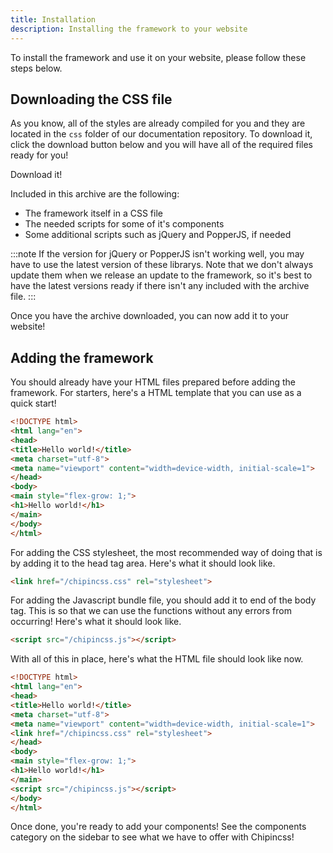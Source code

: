 ```yaml
---
title: Installation
description: Installing the framework to your website
---
```


To install the framework and use it on your website, please follow these steps below.

## Downloading the CSS file
As you know, all of the styles are already compiled for you and they are located in the `css` folder of our documentation repository. To download it, click the download button below and you will have all of the required files ready for you!

<LinkButton href="https://github.com/chipincss/chipincss.github.io/blob/main/src/css/compiled.zip">Download it!</LinkButton>

Included in this archive are the following:
- The framework itself in a CSS file
- The needed scripts for some of it's components
- Some additional scripts such as jQuery and PopperJS, if needed

:::note
If the version for jQuery or PopperJS isn't working well, you may have to use the latest version of these librarys. Note that we don't always update them when we release an update to the framework, so it's best to have the latest versions ready if there isn't any included with the archive file.
:::

Once you have the archive downloaded, you can now add it to your website!

## Adding the framework
You should already have your HTML files prepared before adding the framework. For starters, here's a HTML template that you can use as a quick start!

```html
<!DOCTYPE html>
<html lang="en">
<head>
<title>Hello world!</title>
<meta charset="utf-8">
<meta name="viewport" content="width=device-width, initial-scale=1">
</head>
<body>
<main style="flex-grow: 1;">
<h1>Hello world!</h1>
</main>
</body>
</html>
```

For adding the CSS stylesheet, the most recommended way of doing that is by adding it to the head tag area. Here's what it should look like.

```html
<link href="/chipincss.css" rel="stylesheet">
```

For adding the Javascript bundle file, you should add it to end of the body tag. This is so that we can use the functions without any errors from occurring! Here's what it should look like.

```html
<script src="/chipincss.js"></script>
```

With all of this in place, here's what the HTML file should look like now.

```html
<!DOCTYPE html>
<html lang="en">
<head>
<title>Hello world!</title>
<meta charset="utf-8">
<meta name="viewport" content="width=device-width, initial-scale=1">
<link href="/chipincss.css" rel="stylesheet">
</head>
<body>
<main style="flex-grow: 1;">
<h1>Hello world!</h1>
</main>
<script src="/chipincss.js"></script>
</body>
</html>
```

Once done, you're ready to add your components! See the components category on the sidebar to see what we have to offer with Chipincss!
